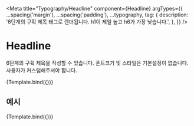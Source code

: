 
<Meta
  title="Typography/Headline"
  component={Headline}
  argTypes={{
    ...spacing('margin'),
    ...spacing('padding'),
    ...typography,
    tag: {
      description: '6단계의 구획 제목 태그로 렌더됩니다. h1이 제일 높고 h6가 가장 낮습니다.',
    },
  }}
/>


# Headline

6단계의 구획 제목을 작성할 수 있습니다.
폰트크기 및 스타일은 기본설정이 없습니다. 사용자가 커스텀해주셔야 합니다.

<Canvas>
  <Story name="default" args={{ children: '자율과 책임을 추구하는 location 전문 기업 로플랫' }}>
    {Template.bind({})}
  </Story>
</Canvas>

<ArgsTable story="default" />

## 예시

<Canvas>
  <Story
    name="bold h3"
    args={{ children: '자율과 책임을 추구하는 location 전문 기업 로플랫', tag: 'h3', weight: 'bold', size: '3xl' }}
  >
    {Template.bind({})}
  </Story>
</Canvas>
